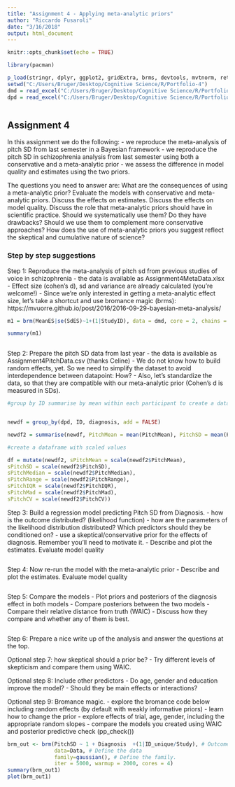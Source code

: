 ```yaml
---
title: "Assignment 4 - Applying meta-analytic priors"
author: "Riccardo Fusaroli"
date: "3/16/2018"
output: html_document
---
```


```r
knitr::opts_chunk$set(echo = TRUE)

library(pacman)

p_load(stringr, dplyr, ggplot2, gridExtra, brms, devtools, mvtnorm, rethinking, metafor, readxl, lme4, tidyverse, rstan)
setwd("C:/Users/Bruger/Desktop/Cognitive Science/R/Portfolio-4")
dmd = read_excel("C:/Users/Bruger/Desktop/Cognitive Science/R/Portfolio-4/Assignment4MetaData.xlsx")
dpd = read_excel("C:/Users/Bruger/Desktop/Cognitive Science/R/Portfolio-4/Assignment4PitchDatav2.xlsx")



```

## Assignment 4

In this assignment we do the following:
- we reproduce the meta-analysis of pitch SD from last semester in a Bayesian framework
- we reproduce the pitch SD in schizophrenia analysis from last semester using both a conservative and a meta-analytic prior
- we assess the difference in model quality and estimates using the two priors.

The questions you need to answer are: What are the consequences of using a meta-analytic prior? Evaluate the models with conservative and meta-analytic priors. Discuss the effects on estimates. Discuss the effects on model quality. Discuss the role that meta-analytic priors should have in scientific practice. Should we systematically use them? Do they have drawbacks? Should we use them to complement more conservative approaches? How does the use of meta-analytic priors you suggest reflect the skeptical and cumulative nature of science?

### Step by step suggestions

Step 1: Reproduce the meta-analysis of pitch sd from previous studies of voice in schizophrenia
- the data is available as Assignment4MetaData.xlsx
- Effect size (cohen's d), sd and variance are already calculated (you're welcome!)
- Since we're only interested in getting a meta-analytic effect size, let's take a shortcut and use bromance magic (brms): https://mvuorre.github.io/post/2016/2016-09-29-bayesian-meta-analysis/


```r

m1 = brm(MeanES|se(SdES)~1+(1|StudyID), data = dmd, core = 2, chains = 2, iter = 2000)

summary(m1)
      
```



Step 2: Prepare the pitch SD data from last year
- the data is available as Assignment4PitchData.csv (thanks Celine)
- We do not know how to build random effects, yet. So we need to simplify the dataset to avoid interdependence between datapoint: How?
- Also, let's standardize the data, so that they are compatible with our meta-analytic prior (Cohen's d is measured in SDs).


```r

#group by ID summarise by mean within each participant to create a dataframe with only one datapoint per particiant


newdf = group_by(dpd, ID, diagnosis, add = FALSE)

newdf2 = summarise(newdf, PitchMean = mean(PitchMean), PitchSD = mean(PitchSD), PitchMedian = mean(PitchMedian), PitchRange = mean(PitchRange), PitchIQR = mean(PitchIQR), PitchMad = mean(PitchMad), PitchCV = mean(PitchCV))

#create a dataframe with scaled values

df = mutate(newdf2, sPitchMean = scale(newdf2$PitchMean),
sPitchSD = scale(newdf2$PitchSD),
sPitchMedian = scale(newdf2$PitchMedian),
sPitchRange = scale(newdf2$PitchRange),
sPitchIQR = scale(newdf2$PitchIQR),
sPitchMad = scale(newdf2$PitchMad),
sPitchCV = scale(newdf2$PitchCV))

```


Step 3: Build a regression model predicting Pitch SD from Diagnosis.
- how is the outcome distributed? (likelihood function)
- how are the parameters of the likelihood distribution distributed? Which predictors should they be conditioned on?
- use a skeptical/conservative prior for the effects of diagnosis. Remember you'll need to motivate it.
- Describe and plot the estimates. Evaluate model quality

```r


```



Step 4: Now re-run the model with the meta-analytic prior
- Describe and plot the estimates. Evaluate model quality

```r


```



Step 5: Compare the models
- Plot priors and posteriors of the diagnosis effect in both models
- Compare posteriors between the two models
- Compare their relative distance from truth (WAIC)
- Discuss how they compare and whether any of them is best.

```r


```



Step 6: Prepare a nice write up of the analysis and answer the questions at the top.




Optional step 7: how skeptical should a prior be?
- Try different levels of skepticism and compare them using WAIC.

Optional step 8: Include other predictors
- Do age, gender and education improve the model?
- Should they be main effects or interactions?

Optional step 9: Bromance magic.
- explore the bromance code below including random effects (by default with weakly informative priors)
- learn how to change the prior
- explore effects of trial, age, gender, including the appropriate random slopes
- compare the models you created using WAIC and posterior predictive check (pp_check())


```r

brm_out <- brm(PitchSD ~ 1 + Diagnosis  +(1|ID_unique/Study), # Outcome as a function of the predictors as in lme4. 
               data=Data, # Define the data
               family=gaussian(), # Define the family. 
               iter = 5000, warmup = 2000, cores = 4)
summary(brm_out1)
plot(brm_out1)

```

